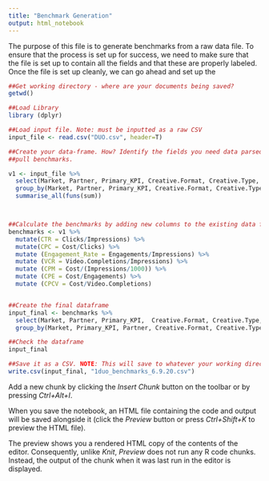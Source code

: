 ---
title: "Benchmark Generation"
output: html_notebook
---

The purpose of this file is to generate benchmarks from a raw data file. To ensure that the process is set up for success, we need to 
make sure that the file is set up to contain all the fields and that these are properly labeled. Once the file is set up cleanly, 
we can go ahead and set up the 

```{r}

##Get working directory - where are your documents being saved?
getwd()

##Load Library
library (dplyr)

##Load input file. Note: must be inputted as a raw CSV
input_file <- read.csv("DUO.csv", header=T)

##Create your data-frame. How? Identify the fields you need data parsed by. Then identify the volume metrics you need to pull in to 
##pull benchmarks. 

v1 <- input_file %>%
  select(Market, Partner, Primary_KPI, Creative.Format, Creative.Type, Impressions, Clicks, Cost, Engagements, Video.Completions) %>%
  group_by(Market, Partner, Primary_KPI, Creative.Format, Creative.Type) %>%
  summarise_all(funs(sum))



##Calculate the benchmarks by adding new columns to the existing data frame andwrangling the metrics as needed
benchmarks <- v1 %>%
  mutate(CTR = Clicks/Impressions) %>%
  mutate(CPC = Cost/Clicks) %>%
  mutate (Engagement_Rate = Engagements/Impressions) %>%
  mutate (VCR = Video.Completions/Impressions) %>%
  mutate (CPM = Cost/(Impressions/1000)) %>%
  mutate (CPE = Cost/Engagements) %>%
  mutate (CPCV = Cost/Video.Completions)


##Create the final dataframe
input_final <- benchmarks %>%
  select(Market, Partner, Primary_KPI,  Creative.Format, Creative.Type, Clicks, Impressions, Cost, CTR, VCR, CPC, Engagement_Rate, VCR, CPM, CPE, CPCV) %>%
  group_by(Market, Primary_KPI, Partner, Creative.Format, Creative.Type)

##Check the dataframe
input_final

##Save it as a CSV. NOTE: This will save to whatever your working directory is.
write.csv(input_final, "1duo_benchmarks_6.9.20.csv")

```

Add a new chunk by clicking the *Insert Chunk* button on the toolbar or by pressing *Ctrl+Alt+I*.

When you save the notebook, an HTML file containing the code and output will be saved alongside it (click the *Preview* button or press *Ctrl+Shift+K* to preview the HTML file).

The preview shows you a rendered HTML copy of the contents of the editor. Consequently, unlike *Knit*, *Preview* does not run any R code chunks. Instead, the output of the chunk when it was last run in the editor is displayed.
